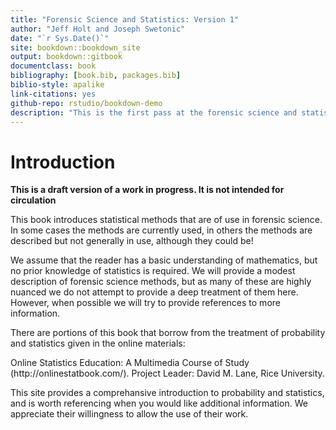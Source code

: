 ```yaml
--- 
title: "Forensic Science and Statistics: Version 1"
author: "Jeff Holt and Joseph Swetonic"
date: "`r Sys.Date()`"
site: bookdown::bookdown_site
output: bookdown::gitbook
documentclass: book
bibliography: [book.bib, packages.bib]
biblio-style: apalike
link-citations: yes
github-repo: rstudio/bookdown-demo
description: "This is the first pass at the forensic science and statistics book. The output format for this example is bookdown::gitbook."
---
```


# Introduction

**This is a draft version of a work in progress.  It is not intended for
circulation**

This book introduces statistical methods that are of use
in forensic science.  In some cases the methods are currently used, 
in others the methods are described but not generally in use, although they
could be!  

We assume that the reader has a basic understanding of mathematics, but
no prior knowledge of statistics is required.  We will provide a modest
description of forensic science methods, but as many of these are highly
nuanced we do not attempt to provide a deep treatment of them here.
However, when possible we will try to provide references to more 
information.

There are portions of this book that borrow from the treatment of 
probability and statistics given in the online materials:

Online Statistics Education: A Multimedia Course of Study
(http://onlinestatbook.com/). 
Project Leader: David M. Lane, Rice University.

This site provides a comprehansive introduction to probability and
statistics, and is worth referencing when you would like additional 
information.  We appreciate their willingness to allow the use of their work.


